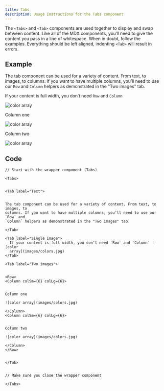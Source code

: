 ```yaml
---
title: Tabs
description: Usage instructions for the Tabs component
---
```


<PageDescription>


The `<Tabs>` and `<Tab>` components are used together to display and swap
between content. Like all of the MDX components, you’ll need to give the content
you pass in a line of whitespace. When in doubt, follow the examples. Everything
should be left aligned, indenting `<Tab>` will result in errors.

</PageDescription>


## Example

<Tabs>


<Tab label="Just text">


The tab component can be used for a variety of content. From text, to images, to
columns. If you want to have multiple columns, you’ll need to use our `Row` and
`Column` helpers as demonstrated in the "Two images" tab.

</Tab>


<Tab label="Single image">


If your content is full width, you don’t need `Row` and `Column`

![color array](images/colors.jpg)

</Tab>


<Tab label="Two images">


<Row>
<Column colSm={6} colLg={6}>


Column one

![color array](images/colors.jpg)

</Column>
<Column colSm={6} colLg={6}>


Column two

![color array](images/colors.jpg)

</Column>
</Row>


</Tab>


</Tabs>


## Code

<Title>Text</Title>

```mdx path=components/Tabs/Tabs.js src=https://github.com/carbon-design-system/gatsby-theme-carbon/tree/main/packages/gatsby-theme-carbon/src/components/Tabs
// Start with the wrapper component (Tabs)

<Tabs>


<Tab label="Text">


The tab component can be used for a variety of content. From text, to images, to
columns. If you want to have multiple columns, you’ll need to use our `Row` and
`Column` helpers as demonstrated in the "Two images" tab.

</Tab>

```

<Title>Single image</Title>

```mdx path=components/Tabs/Tabs.js src=https://github.com/carbon-design-system/gatsby-theme-carbon/tree/main/packages/gatsby-theme-carbon/src/components/Tabs
<Tab label="Single image">
  If your content is full width, you don’t need `Row` and `Column` ![color
  array](images/colors.jpg)
</Tab>
```

<Title>Multiple images</Title>

```mdx path=components/Tabs/Tabs.js src=https://github.com/carbon-design-system/gatsby-theme-carbon/tree/main/packages/gatsby-theme-carbon/src/components/Tabs
<Tab label="Two images">


<Row>
<Column colSm={6} colLg={6}>


Column one

![color array](images/colors.jpg)

</Column>
<Column colSm={6} colLg={6}>


Column two

![color array](images/colors.jpg)

</Column>
</Row>


</Tab>


// Make sure you close the wrapper component

</Tabs>

```
